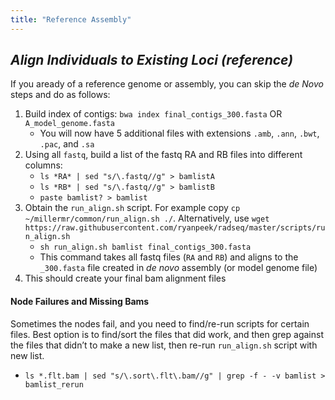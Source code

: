 ```yaml
---
title: "Reference Assembly"
---
```


## *Align Individuals to Existing Loci (reference)*

If you aready of a reference genome or assembly, you can skip the *de Novo* steps and do as follows:


 1. Build index of contigs: `bwa index final_contigs_300.fasta` OR `A_model_genome.fasta`
    - You will now have 5 additional files with extensions `.amb`, `.ann`, `.bwt`, `.pac`, and `.sa`
 
 2. Using all `fastq`, build a list of the fastq RA and RB files into different columns:
    - `ls *RA* | sed "s/\.fastq//g" > bamlistA`
    - `ls *RB* | sed "s/\.fastq//g" > bamlistB`
    - `paste bamlist? > bamlist`
 3. Obtain the `run_align.sh` script.  For example copy `cp ~/millermr/common/run_align.sh ./`. Alternatively, use `wget https://raw.githubusercontent.com/ryanpeek/radseq/master/scripts/run_align.sh` 
    - `sh run_align.sh bamlist final_contigs_300.fasta`
    - This command takes all fastq files (`RA` and `RB`) and aligns to the `_300.fasta` file created in *de novo* assembly (or model genome file)
 
 4. This should create your final bam alignment files   
 
#### Node Failures and Missing Bams

Sometimes the nodes fail, and you need to find/re-run scripts for certain files. Best option is to find/sort the files that did work, and then grep against the files that didn't to make a new list, then re-run `run_align.sh` script with new list.

 - `ls *.flt.bam | sed "s/\.sort\.flt\.bam//g" | grep -f - -v bamlist > bamlist_rerun`
